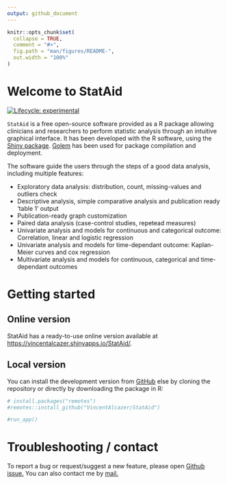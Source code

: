 ```yaml
---
output: github_document
---
```


<!-- README.md is generated from README.Rmd. Please edit that file -->

```r
knitr::opts_chunk$set(
  collapse = TRUE,
  comment = "#>",
  fig.path = "man/figures/README-",
  out.width = "100%"
)
```

# Welcome to StatAid

<!-- badges: start -->
[![Lifecycle: experimental](https://img.shields.io/badge/lifecycle-experimental-orange.svg)](https://www.tidyverse.org/lifecycle/#experimental)
<!-- badges: end -->

`StatAid` is a free open-source software provided as a R package allowing clinicians and researchers to perform statistic analysis through an intuitive graphical interface. It has been developed with the R software, using the [Shiny package](https://shiny.rstudio.com/). [Golem](https://github.com/ThinkR-open/golem) has been used for package compilation and deployment.  

 The software guide the users through the steps of a good data analysis, including multiple features:
<ul><li> Exploratory data analysis: distribution, count, missing-values and outliers check  </li>
<li> Descriptive analysis, simple comparative analysis and publication ready 'table 1' output </li>
<li> Publication-ready graph customization  </li>
<li> Paired data analysis (case-control studies, repetead measures) </li>
<li> Univariate analysis and models for continuous and categorical outcome: Correlation, linear and logistic regression  </li>
<li> Univariate analysis and models for time-dependant outcome: Kaplan-Meier curves and cox regression </li>
<li> Multivariate analysis and models for continuous, categorical and time-dependant outcomes </li></ul>

# Getting started

## Online version 

StatAid has a ready-to-use online version available at [https://vincentalcazer.shinyapps.io/StatAid/](https://vincentalcazer.shinyapps.io/StatAid/).

## Local version

You can install the development version from [GitHub](https://github.com/VincentAlcazer/StatAid) else by cloning the repository or directly by downloading the package in R:

```r

# install.packages("remotes")
#remotes::install_github("VincentAlcazer/StatAid")

#run_app()
```


# Troubleshooting / contact

 To report a bug or request/suggest a new feature, please open [Github issue.](https://github.com/VincentAlcazer/StatAid/issues)
 You can also contact me by [mail.](mailto:vincent.alcazer@chu-lyon.fr)
